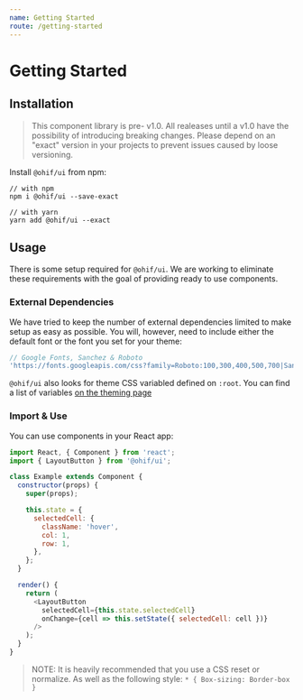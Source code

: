 ```yaml
---
name: Getting Started
route: /getting-started
---
```


# Getting Started

## Installation

> This component library is pre- v1.0. All realeases until a v1.0 have the
> possibility of introducing breaking changes. Please depend on an "exact"
> version in your projects to prevent issues caused by loose versioning.

Install `@ohif/ui` from npm:

```shell
// with npm
npm i @ohif/ui --save-exact

// with yarn
yarn add @ohif/ui --exact
```

## Usage

There is some setup required for `@ohif/ui`. We are working to eliminate these
requirements with the goal of providing ready to use components.

### External Dependencies

We have tried to keep the number of external dependencies limited to make setup
as easy as possible. You will, however, need to include either the default font
or the font you set for your theme:

```js
// Google Fonts, Sanchez & Roboto
'https://fonts.googleapis.com/css?family=Roboto:100,300,400,500,700|Sanchez&display=swap';
```

`@ohif/ui` also looks for theme CSS variabled defined on `:root`. You can find a
list of variables [on the theming page](/styling-and-theming)

### Import & Use

You can use components in your React app:

```js
import React, { Component } from 'react';
import { LayoutButton } from '@ohif/ui';

class Example extends Component {
  constructor(props) {
    super(props);

    this.state = {
      selectedCell: {
        className: 'hover',
        col: 1,
        row: 1,
      },
    };
  }

  render() {
    return (
      <LayoutButton
        selectedCell={this.state.selectedCell}
        onChange={cell => this.setState({ selectedCell: cell })}
      />
    );
  }
}
```

> NOTE: It is heavily recommended that you use a CSS reset or normalize. As well
> as the following style: `* { Box-sizing: Border-box }`
